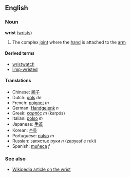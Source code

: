 ==English==
===Noun===
'''wrist''' ([[wrists]])

# The complex [[joint]] where the [[hand]] is attached to the [[arm]]

====Derived terms====
*[[wristwatch]]
*[[limp-wristed]]

====Translations====
*Chinese: [[腕子]]
*Dutch: [[pols]] ''de''
*French: [[poignet]] ''m''
*German: [[Handgelenk]] ''n''
*Greek: [[καρπός]] ''m'' (karpós)
*Italian: [[polso]] ''m''
*Japanese: [[手首]]
*Korean: [[손목]]
*Portuguese: [[pulso]] ''m''
*Russian: [[запястье руки]] ''n'' (zapyast'e ruki)
*Spanish: [[muñeca]] ''f''

===See also===
*[[w:wrist|Wikipedia article on the wrist]]